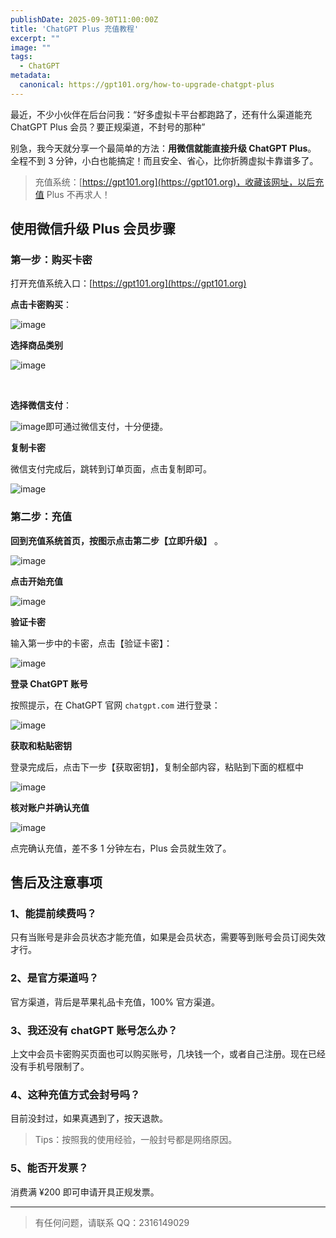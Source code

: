 ```yaml
---
publishDate: 2025-09-30T11:00:00Z
title: 'ChatGPT Plus 充值教程'
excerpt: ""
image: ""
tags:
  - ChatGPT
metadata:
  canonical: https://gpt101.org/how-to-upgrade-chatgpt-plus
---
```


最近，不少小伙伴在后台问我：“好多虚拟卡平台都跑路了，还有什么渠道能充 ChatGPT Plus 会员？要正规渠道，不封号的那种”

别急，我今天就分享一个最简单的方法：**用微信就能直接升级 ChatGPT Plus**。
全程不到 3 分钟，小白也能搞定！而且安全、省心，比你折腾虚拟卡靠谱多了。

> 充值系统：[https://gpt101.org](https://gpt101.org)，收藏该网址，以后充值 Plus 不再求人！

## 使用微信升级 Plus 会员步骤

### 第一步：购买卡密

打开充值系统入口：[https://gpt101.org](https://gpt101.org)

**点击卡密购买**：

![image](http://tjjsjwhj-blog.oss-cn-beijing.aliyuncs.com/hexo/image-20250930113034-pjgeprk.png)

**选择商品类别**

![image](http://tjjsjwhj-blog.oss-cn-beijing.aliyuncs.com/hexo/image-20250918011102-9op7bb3.png)

‍

**选择微信支付**：

![image](http://tjjsjwhj-blog.oss-cn-beijing.aliyuncs.com/hexo/image-20250918011148-tgl2u4e.png)即可通过微信支付，十分便捷。

**复制卡密**

微信支付完成后，跳转到订单页面，点击复制即可。

![image](http://tjjsjwhj-blog.oss-cn-beijing.aliyuncs.com/hexo/image-20250918011953-dqxxnqq.png)

### 第二步：充值

**回到充值系统首页，按图示点击第二步【立即升级】** 。

![image](http://tjjsjwhj-blog.oss-cn-beijing.aliyuncs.com/hexo/image-20250930113134-1rjhoz7.png)

**点击开始充值**

![image](http://tjjsjwhj-blog.oss-cn-beijing.aliyuncs.com/hexo/image-20250918011627-8t8u3ot.png)

**验证卡密**

输入第一步中的卡密，点击【验证卡密】：

![image](http://tjjsjwhj-blog.oss-cn-beijing.aliyuncs.com/hexo/image-20250918011840-0iiuawk.png)

**登录 ChatGPT 账号**

按照提示，在 ChatGPT 官网 `chatgpt.com` ​进行登录：

![image](http://tjjsjwhj-blog.oss-cn-beijing.aliyuncs.com/hexo/image-20250918012145-wljdq03.png)

**获取和粘贴密钥**

登录完成后，点击下一步【获取密钥】，复制全部内容，粘贴到下面的框框中

![image](http://tjjsjwhj-blog.oss-cn-beijing.aliyuncs.com/hexo/image-20250918175327-epaaxhx.png)

**核对账户并确认充值**

![image](http://tjjsjwhj-blog.oss-cn-beijing.aliyuncs.com/hexo/image-20250918012537-n7ly6lf.png)

点完确认充值，差不多 1 分钟左右，Plus 会员就生效了。

## 售后及注意事项

### 1、能提前续费吗？

只有当账号是非会员状态才能充值，如果是会员状态，需要等到账号会员订阅失效才行。

### 2、是官方渠道吗？

官方渠道，背后是苹果礼品卡充值，100% 官方渠道。

### 3、**我还没有 chatGPT 账号怎么办？**

上文中会员卡密购买页面也可以购买账号，几块钱一个，或者自己注册。现在已经没有手机号限制了。

### 4、**这种充值方式会封号吗？**

目前没封过，如果真遇到了，按天退款。

> Tips：按照我的使用经验，一般封号都是网络原因。

### 5、能否开发票？

消费满 ¥200 即可申请开具正规发票。

---

> 有任何问题，请联系 QQ：2316149029
